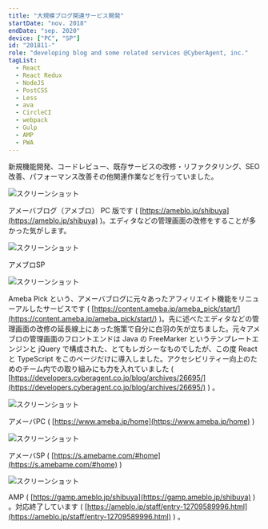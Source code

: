 ```yaml
---
title: "大規模ブログ関連サービス開発"
startDate: "nov. 2018"
endDate: "sep. 2020"
device: ["PC", "SP"]
id: "201811-"
role: "developing blog and some related services @CyberAgent, inc."
tagList:
  - React
  - React Redux
  - NodeJS
  - PostCSS
  - Less
  - ava
  - CircleCI
  - webpack
  - Gulp
  - AMP
  - PWA
---
```


新規機能開発、コードレビュー、既存サービスの改修・リファクタリング、SEO改善、パフォーマンス改善その他関連作業などを行っていました。

![スクリーンショット](/img/career/201811-/ameblo_pc.png)

アメーバブログ（アメブロ） PC 版です ( [https://ameblo.jp/shibuya](https://ameblo.jp/shibuya) )。エディタなどの管理画面の改修をすることが多かった気がします。

![スクリーンショット](/img/career/201811-/ameblo_sp.png)

アメブロSP

![スクリーンショット](/img/career/201811-/ameba_pick.png)

Ameba Pick という、アメーバブログに元々あったアフィリエイト機能をリニューアルしたサービスです ( [https://content.ameba.jp/ameba_pick/start/](https://content.ameba.jp/ameba_pick/start/) )。先に述べたエディタなどの管理画面の改修の延長線上にあった施策で自分に白羽の矢が立ちました。元々アメブロの管理画面のフロントエンドは Java の FreeMarker というテンプレートエンジンと jQuery で構成された、とてもレガシーなものでしたが、この度 React と TypeScript をこのページだけに導入しました。アクセシビリティー向上のためのチーム内での取り組みにも力を入れていました ( [https://developers.cyberagent.co.jp/blog/archives/26695/](https://developers.cyberagent.co.jp/blog/archives/26695/) ) 。

![スクリーンショット](/img/career/201811-/ameba_pc.png)

アメーバPC ( [https://www.ameba.jp/home](https://www.ameba.jp/home) )

![スクリーンショット](/img/career/201811-/ameba_sp.png)

アメーバSP ( [https://s.amebame.com/#home](https://s.amebame.com/#home) )

![スクリーンショット](/img/career/201811-/amp.png)

AMP ( [https://gamp.ameblo.jp/shibuya](https://gamp.ameblo.jp/shibuya) ) 。対応終了しています ( [https://ameblo.jp/staff/entry-12709589996.html](https://ameblo.jp/staff/entry-12709589996.html) ) 。
